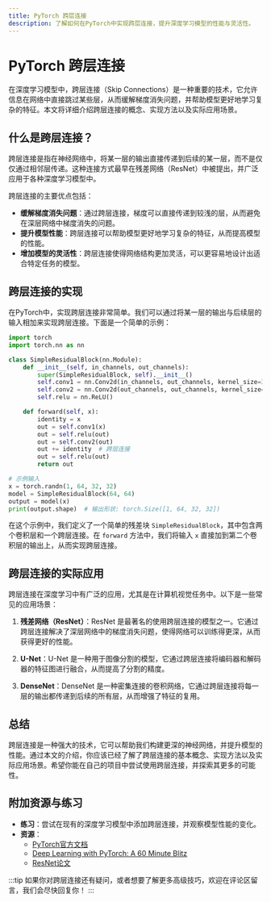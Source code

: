 ```yaml
---
title: PyTorch 跨层连接
description: 了解如何在PyTorch中实现跨层连接，提升深度学习模型的性能与灵活性。
---
```


# PyTorch 跨层连接

在深度学习模型中，跨层连接（Skip Connections）是一种重要的技术，它允许信息在网络中直接跳过某些层，从而缓解梯度消失问题，并帮助模型更好地学习复杂的特征。本文将详细介绍跨层连接的概念、实现方法以及实际应用场景。

## 什么是跨层连接？

跨层连接是指在神经网络中，将某一层的输出直接传递到后续的某一层，而不是仅仅通过相邻层传递。这种连接方式最早在残差网络（ResNet）中被提出，并广泛应用于各种深度学习模型中。

跨层连接的主要优点包括：
- **缓解梯度消失问题**：通过跨层连接，梯度可以直接传递到较浅的层，从而避免在深层网络中梯度消失的问题。
- **提升模型性能**：跨层连接可以帮助模型更好地学习复杂的特征，从而提高模型的性能。
- **增加模型的灵活性**：跨层连接使得网络结构更加灵活，可以更容易地设计出适合特定任务的模型。

## 跨层连接的实现

在PyTorch中，实现跨层连接非常简单。我们可以通过将某一层的输出与后续层的输入相加来实现跨层连接。下面是一个简单的示例：

```python
import torch
import torch.nn as nn

class SimpleResidualBlock(nn.Module):
    def __init__(self, in_channels, out_channels):
        super(SimpleResidualBlock, self).__init__()
        self.conv1 = nn.Conv2d(in_channels, out_channels, kernel_size=3, padding=1)
        self.conv2 = nn.Conv2d(out_channels, out_channels, kernel_size=3, padding=1)
        self.relu = nn.ReLU()

    def forward(self, x):
        identity = x
        out = self.conv1(x)
        out = self.relu(out)
        out = self.conv2(out)
        out += identity  # 跨层连接
        out = self.relu(out)
        return out

# 示例输入
x = torch.randn(1, 64, 32, 32)
model = SimpleResidualBlock(64, 64)
output = model(x)
print(output.shape)  # 输出形状: torch.Size([1, 64, 32, 32])
```

在这个示例中，我们定义了一个简单的残差块 `SimpleResidualBlock`，其中包含两个卷积层和一个跨层连接。在 `forward` 方法中，我们将输入 `x` 直接加到第二个卷积层的输出上，从而实现跨层连接。

## 跨层连接的实际应用

跨层连接在深度学习中有广泛的应用，尤其是在计算机视觉任务中。以下是一些常见的应用场景：

1. **残差网络（ResNet）**：ResNet 是最著名的使用跨层连接的模型之一。它通过跨层连接解决了深层网络中的梯度消失问题，使得网络可以训练得更深，从而获得更好的性能。

2. **U-Net**：U-Net 是一种用于图像分割的模型，它通过跨层连接将编码器和解码器的特征图进行融合，从而提高了分割的精度。

3. **DenseNet**：DenseNet 是一种密集连接的卷积网络，它通过跨层连接将每一层的输出都传递到后续的所有层，从而增强了特征的复用。

## 总结

跨层连接是一种强大的技术，它可以帮助我们构建更深的神经网络，并提升模型的性能。通过本文的介绍，你应该已经了解了跨层连接的基本概念、实现方法以及实际应用场景。希望你能在自己的项目中尝试使用跨层连接，并探索其更多的可能性。

## 附加资源与练习

- **练习**：尝试在现有的深度学习模型中添加跨层连接，并观察模型性能的变化。
- **资源**：
  - [PyTorch官方文档](https://pytorch.org/docs/stable/index.html)
  - [Deep Learning with PyTorch: A 60 Minute Blitz](https://pytorch.org/tutorials/beginner/deep_learning_60min_blitz.html)
  - [ResNet论文](https://arxiv.org/abs/1512.03385)

:::tip
如果你对跨层连接还有疑问，或者想要了解更多高级技巧，欢迎在评论区留言，我们会尽快回复你！
:::